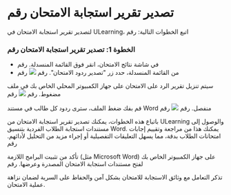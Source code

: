 
# تصدير تقرير استجابة الامتحان رقم 

 لتصدير تقرير استجابة الامتحان في ULearning، اتبع الخطوات التالية: رقم 

 ### الخطوة 1: تصدير تقرير استجابة الامتحان رقم 

 - في شاشة نتائج الامتحان، انقر فوق القائمة المنسدلة. رقم 
 - من القائمة المنسدلة، حدد زر "تصدير ردود الامتحان". رقم 
 ![]( /img/utest/teacher/result13.png) رقم 

 سيتم تنزيل تقرير الرد على الامتحان على جهاز الكمبيوتر المحلي الخاص بك في ملف مضغوط. رقم 
 ![]( /img/utest/teacher/result14.png) رقم 

 قم بفك ضغط الملف، سترى ردود كل طالب في مستند Word منفصل. رقم 
 ![]( /img/utest/teacher/result15.png) رقم 

 باتباع هذه الخطوات، يمكنك تصدير تقرير استجابة الامتحان من ULearning والوصول إلى مستندات استجابة الطلاب الفردية بتنسيق Word. يمكنك هذا من مراجعة وتقييم إجابات امتحانات الطلاب بدقة، مما يسهل التعليقات التفصيلية أو إجراء مزيد من التحليل لأدائهم. رقم 

 تأكد من تثبيت البرامج اللازمة (مثل Microsoft Word) على جهاز الكمبيوتر الخاص بك لفتح مستندات استجابة الامتحان المصدرة وعرضها. رقم 

 تذكر التعامل مع وثائق الاستجابة للامتحان بشكل آمن والحفاظ على السرية لضمان نزاهة عملية الامتحان.
